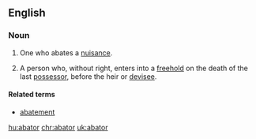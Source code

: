 ==English==

===Noun===
{{en-noun}}

# {{legal}} One who abates a [[nuisance]].
# {{legal}} A person who, without right, enters into a [[freehold]] on the death of the last [[possessor]], before the heir or [[devisee]].

====Related terms====
* [[abatement]]

{{1913}}

[[hu:abator]]
[[chr:abator]]
[[uk:abator]]
